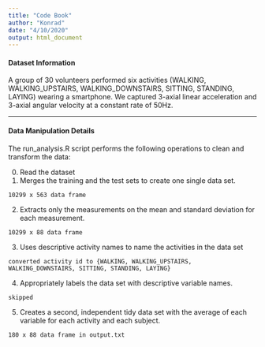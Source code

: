 ```yaml
---
title: "Code Book"
author: "Konrad"
date: "4/10/2020"
output: html_document
---
```


#### Dataset Information

A group of 30 volunteers performed six activities (WALKING, WALKING_UPSTAIRS, WALKING_DOWNSTAIRS, SITTING, STANDING, LAYING) wearing a smartphone. We captured 3-axial linear acceleration and 3-axial angular velocity at a constant rate of 50Hz.

*****
#### Data Manipulation Details


The run_analysis.R script performs the following operations to clean and transform the data:

0. Read the dataset
1. Merges the training and the test sets to create one single data set.

`10299 x 563 data frame`
        
2. Extracts only the measurements on the mean and standard deviation for each measurement. 

`10299 x 88 data frame`

3. Uses descriptive activity names to name the activities in the data set

`converted activity id to {WALKING, WALKING_UPSTAIRS, WALKING_DOWNSTAIRS, SITTING, STANDING, LAYING}`

4. Appropriately labels the data set with descriptive variable names. 

`skipped`

5. Creates a second, independent tidy data set with the average of each variable for each activity and each subject.

 `180 x 88 data frame in output.txt`

